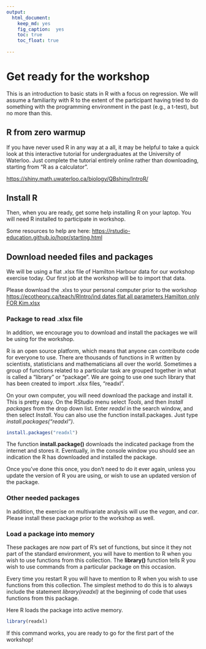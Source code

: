 ```yaml
---
output: 
  html_document: 
    keep_md: yes
    fig_caption:  yes
    toc: true
    toc_float: true
    
---
```





# Get ready for the workshop

This is an introduction to basic stats in R with a focus on regression. We will assume a familiarity with R to the extent of the participant having tried to do something with the programming environment in the past (e.g., a t-test), but no more than this. 

## R from zero warmup

If you have never used R in any way at a all, it may be helpful to take a quick look at this interactive tutorial for undergraduates at the University of Waterloo. Just complete the tutorial entirely online rather than downloading, starting from "R as a calculator".

[https://shiny.math.uwaterloo.ca/biology/QBshiny/IntroR/](https://shiny.math.uwaterloo.ca/biology/QBshiny/IntroR/)

## Install R

Then, when you are ready, get some help installing R on your laptop. You will need R installed to participate in workshop. 

Some resources to help are here: [https://rstudio-education.github.io/hopr/starting.html](https://rstudio-education.github.io/hopr/starting.html)

## Download needed files and packages

We will be using a flat .xlsx file of Hamilton Harbour data for our workshop exercise today. Our first job at the workshop will be to import that data. 

Please download the .xlxs to your personal computer prior to the workshop [https://ecotheory.ca/teach/RIntro/ind dates flat all parameters Hamilton only FOR Kim.xlsx](https://ecotheory.ca/teach/RIntro/ind dates flat all parameters Hamilton only FOR Kim.xlsx) 


### Package to read .xlsx file

In addition, we encourage you to download and install the packages we will be using for the workshop.

R is an open source platform, which means that anyone can contribute code for everyone to use. There are thousands of functions in R written by scientists, statisticians and mathematicians all over the world. Sometimes a group of functions related to a particular task are grouped together in what is called a “library” or "package". We are going to use one such library that has been created to import .xlsx files, "readxl". 

On your own computer, you will need download the package and install it. This is pretty easy. On the RStudio menu select *Tools*, and then *Install packages* from the drop down list. Enter *readxl* in the search window, and then select *Install*. You can also use the function install.packages. Just type *install.packages("readxl")*.


```r
install.packages("readxl")
```

The function **install.package()** downloads the indicated package from the internet and stores it. Eventually, in the console window you should see an indication the R has downloaded and installed the package. 

Once you've done this once, you don't need to do it ever again, unless you update the version of R you are using, or wish to use an updated version of the package.

### Other needed packages

In addition, the exercise on multivariate analysis will use the *vegan*, and *car*. Please install these package prior to the workshop as well.

### Load a package into memory

These packages are now part of R’s set of functions, but since it they not part of the standard environment, you will have to mention to R when you wish to use functions from this collection. The **library()** function tells R you wish to use commands from a particular package on this occasion. 

Every time you restart R you will have to mention to R when you wish to use functions from this collection. The simplest method to do this is to always include the statement *library(readxl)* at the beginning of code that uses functions from this package.

Here R loads the package into active memory.

```r
library(readxl)
```

If this command works, you are ready to go for the first part of the workshop!

